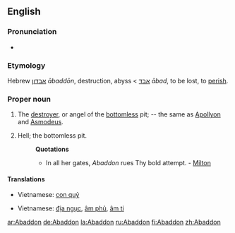 {{wikisource1911Enc|Abaddon}}
==English==

===Pronunciation===
*{{IPA|/əˈbæd(ə)n/}}

===Etymology===
Hebrew [[אבדון]] ''ābaddōn'', destruction, abyss < [[אבד]] ''ābad'', to be lost, to [[perish]].

===Proper noun===
{{en-proper noun|s}}

# The [[destroyer]], or angel of the [[bottomless]] pit; -- the same as [[Apollyon]] and [[Asmodeus]].
# {{poetic}} Hell; the bottomless pit.
#:'''Quotations'''
#:*In all her gates, ''Abaddon'' rues Thy bold attempt. - [[Milton]]

====Translations====
{{trans-top|the destroyer}}
*Vietnamese: [[con quỷ]]
{{trans-mid}}
{{trans-bottom}}

{{trans-top|Hell}}
*Vietnamese: [[địa ngục]], [[âm phủ]], [[âm ti]]
{{trans-mid}}
{{trans-bottom}}

[[ar:Abaddon]]
[[de:Abaddon]]
[[la:Abaddon]]
[[ru:Abaddon]]
[[fi:Abaddon]]
[[zh:Abaddon]]